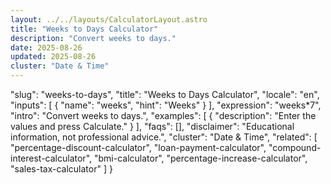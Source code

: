 ```yaml
---
layout: ../../layouts/CalculatorLayout.astro
title: "Weeks to Days Calculator"
description: "Convert weeks to days."
date: 2025-08-26
updated: 2025-08-26
cluster: "Date & Time"
---
```


  "slug": "weeks-to-days",
  "title": "Weeks to Days Calculator",
  "locale": "en",
  "inputs": [
    {
      "name": "weeks",
      "hint": "Weeks"
    }
  ],
  "expression": "weeks*7",
  "intro": "Convert weeks to days.",
  "examples": [
    {
      "description": "Enter the values and press Calculate."
    }
  ],
  "faqs": [],
  "disclaimer": "Educational information, not professional advice.",
  "cluster": "Date & Time",
  "related": [
    "percentage-discount-calculator",
    "loan-payment-calculator",
    "compound-interest-calculator",
    "bmi-calculator",
    "percentage-increase-calculator",
    "sales-tax-calculator"
  ]
}

<Calculator schema={schema} />
